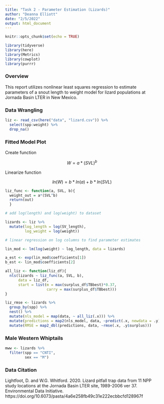```yaml
---
title: "Task 2 - Parameter Estimation (Lizards)"
author: "Deanna Elliott"
date: "2/5/2022"
output: html_document
---
```


```r
knitr::opts_chunk$set(echo = TRUE)

library(tidyverse)
library(here)
library(Metrics)
library(cowplot)
library(purrr)
```

### Overview

This report utilizes nonlinear least squares regression to estimate parameters of a snout length to weight model for lizard populations at Jornada Basin LTER in New Mexico.

### Data Wrangling

```r

liz <- read_csv(here("data", "lizard.csv")) %>% 
  select(spp:weight) %>% 
  drop_na()
```

### Fitted Model Plot

Create function

$$
W = a*(SVL)^b
$$

Linearize function

$$
ln(W) = b*ln(a) + b*ln(SVL)
$$

```r

liz_func <- function(a, SVL, b){
  weight_out = a*(SVL^b)
  return(out)
  }
```

```r

# add log(length) and log(weight) to dataset

lizards <- liz %>% 
  mutate(log_length = log(SV_length),
         log_weight = log(weight))
```

```r

# linear regression on log columns to find parameter estimates

lin_mod <- lm(log(weight) ~ log_length, data = lizards)

a_est <- exp(lin_mod$coefficients[1])
b_est <- lin_mod$coefficients[2]

```

```r

all_liz <- function(liz_df){
  nls(lizards ~ liz_func(a, SVL, b),
      data = liz_df,
      start = list(m = max(surplus_df$TBbest)*0.37, 
                   carry = max(surplus_df$TBbest)))
}

liz_rmse <- lizards %>% 
  group_by(spp) %>% 
  nest() %>% 
  mutate(nls_model = map(data, ~ all_liz(.x))) %>% 
  mutate(predictions = map2(nls_model, data, ~predict(.x, newdata = .y))) %>% 
  mutate(RMSE = map2_dbl(predictions, data, ~rmse(.x, .y$surplus)))
```


### Male Western Whiptails

```r

mww <- lizards %>% 
  filter(spp == "CNTI",
         sex == "M")
```

### Data Citation

Lightfoot, D. and W.G. Whitford. 2020. Lizard pitfall trap data from 11 NPP study locations at the Jornada Basin LTER site, 1989-2006 ver 37. Environmental Data Initiative. https://doi.org/10.6073/pasta/4a6e258fb49c31e222ecbbcfd128967f
